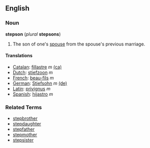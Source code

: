 ==English==

===Noun===
'''stepson''' (''plural'' '''stepsons''')

# The son of one's [[spouse]] from the spouse's previous marriage.

====Translations====
*[[Catalan]]: [[fillastre]] ''m'' [[:ca:fillastre|(ca)]] 
*[[Dutch]]: [[stiefzoon]] ''m''
*[[French]]: [[beau-fils]] ''m''
*[[German]]: [[Stiefsohn]] ''m'' [[:de:Stiefsohn|(de)]] 
*[[Latin]]: [[privignus]] ''m''
*[[Spanish]]: [[hijastro]] ''m''

===Related Terms===
*[[stepbrother]]
*[[stepdaughter]]
*[[stepfather]]
*[[stepmother]]
*[[stepsister]]
